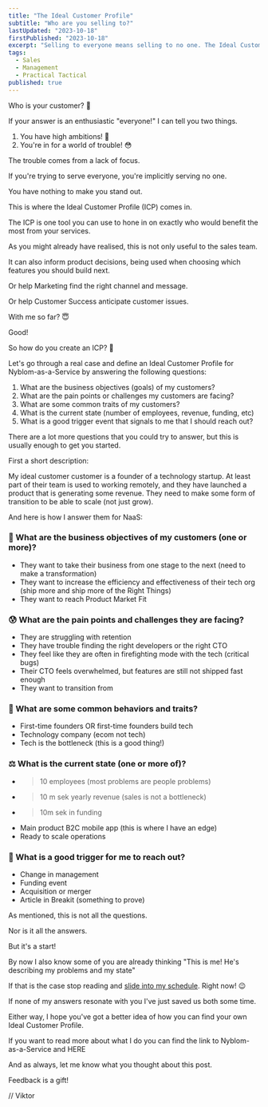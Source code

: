 ```yaml
---
title: "The Ideal Customer Profile"
subtitle: "Who are you selling to?"
lastUpdated: "2023-10-18"
firstPublished: "2023-10-18"
excerpt: "Selling to everyone means selling to no one. The Ideal Customer Profile is a tool you can use to gain clarity about who you are selling to. "
tags:
  - Sales
  - Management
  - Practical Tactical
published: true
---
```



Who is your customer? 🧐

If your answer is an enthusiastic "everyone!" I can tell you two things.

1. You have high ambitions! 🚀
2. You're in for a world of trouble! 😳

The trouble comes from a lack of focus.

If you're trying to serve everyone, you're implicitly serving no one.

You have nothing to make you stand out.

This is where the Ideal Customer Profile (ICP) comes in.

The ICP is one tool you can use to hone in on exactly who would benefit the most from your services.

As you might already have realised, this is not only useful to the sales team.

It can also inform product decisions, being used when choosing which features you should build next.

Or help Marketing find the right channel and message.

Or help Customer Success anticipate customer issues.

With me so far? 😇

Good!

So how do you create an ICP? 🤔

Let's go through a real case and define an Ideal Customer Profile for <Link href="/nyblom-as-a-service">Nyblom-as-a-Service</Link> by answering the following questions:

1. What are the business objectives (goals) of my customers?
2. What are the pain points or challenges my customers are facing?
3. What are some common traits of my customers?
4. What is the current state (number of employees, revenue, funding, etc)
5. What is a good trigger event that signals to me that I should reach out?

There are a lot more questions that you could try to answer, but this is usually enough to get you started.

First a short description:

My ideal customer customer is a founder of a technology startup. At least part of their team is used to working remotely, and they have launched a product that is generating some revenue. They need to make some form of transition to be able to scale (not just grow).

And here is how I answer them for NaaS:

### 🎯 What are the business objectives of my customers (one or more)?

- They want to take their business from one stage to the next (need to make a transformation)
- They want to increase the efficiency and effectiveness of their tech org (ship more and ship more of the Right Things)
- They want to reach Product Market Fit

### 😰 What are the pain points and challenges they are facing?

- They are struggling with retention
- They have trouble finding the right developers or the right CTO
- They feel like they are often in firefighting mode with the tech (critical bugs)
- Their CTO feels overwhelmed, but features are still not shipped fast enough
- They want to transition from

### 👥 What are some common behaviors and traits?

- First-time founders OR first-time founders build tech
- Technology company (ecom not tech)
- Tech is the bottleneck (this is a good thing!)

### ⚖️ What is the current state (one or more of)?

- > 10 employees (most problems are people problems)
- > 10 m sek yearly revenue (sales is not a bottleneck)
- > 10m sek in funding
- Main product B2C mobile app (this is where I have an edge)
- Ready to scale operations

### 🚨 What is a good trigger for me to reach out?

- Change in management
- Funding event
- Acquisition or merger
- Article in Breakit (something to prove)

As mentioned, this is not all the questions.

Nor is it all the answers.

But it's a start!

By now I also know some of you are already thinking "This is me! He's describing my problems and my state"

If that is the case stop reading and [slide into my schedule](https://cal.com/nyblomio/discovery-call). Right now! 😉

If none of my answers resonate with you I've just saved us both some time.

Either way, I hope you've got a better idea of how you can find your own Ideal Customer Profile.

If you want to read more about what I do you can find the link to Nyblom-as-a-Service and <Link href="/nyblom-as-a-service">HERE</Link>

And as always, let me know what you thought about this post.

Feedback is a gift!

// Viktor
